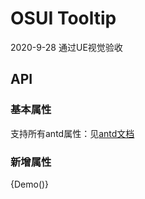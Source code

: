 
<Meta title="Tooltip" component={Demo} />

# OSUI Tooltip

2020-9-28 通过UE视觉验收

## API

### 基本属性

支持所有antd属性：见[antd文档](https://ant.design/components/tooltip-cn/)

### 新增属性

<Preview>
  <Story name="Demo">
        {Demo()}
  </Story>
</Preview>

